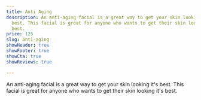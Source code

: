 ```yaml
---
title: Anti Aging
description: An anti-aging facial is a great way to get your skin looking it's
  best. This facial is great for anyone who wants to get their skin looking it's
  best.
price: 125
slug: anti-aging
showHeader: true
showFooter: true
showCta: true
showReviews: true

---
```


An anti-aging facial is a great way to get your skin looking it's best. This facial is great for anyone who wants to get their skin looking it's best.
